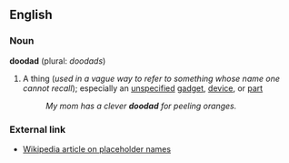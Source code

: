 ==English==

===Noun===
'''doodad''' (plural: ''doodads'') 
#A thing (''used in a vague way to refer to something whose name one cannot recall''); especially an [[unspecified]] [[gadget]], [[device]], or [[part]]
#:''My mom has a clever '''doodad''' for peeling oranges.''

===External link===
*[[w:Placeholder name|Wikipedia article on placeholder names]]